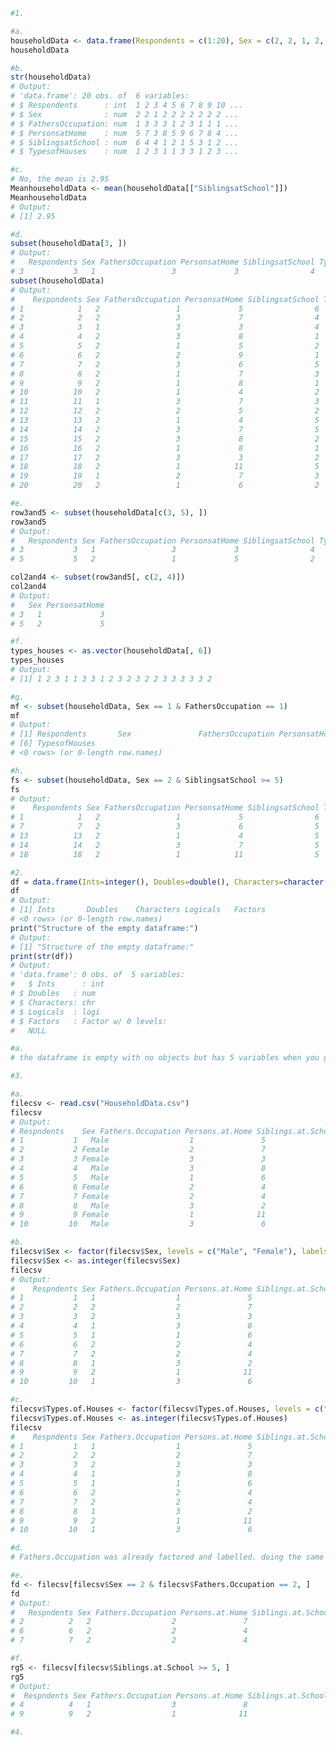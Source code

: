 ```r
#1.

#a.
householdData <- data.frame(Respondents = c(1:20), Sex = c(2, 2, 1, 2, 2, 2, 2, 2, 2, 2, 1, 2, 2, 2, 2, 2, 2, 2, 1, 2), FathersOccupation = c(1, 3, 3, 3, 1, 2, 3, 1, 1, 1, 3, 2, 1, 3, 3, 1, 3, 1, 2, 1), PersonsatHome = c(5, 7, 3, 8, 5, 9, 6, 7, 8, 4, 7, 5, 4, 7, 8, 8, 3, 11, 7, 6), SiblingsatSchool = c(6, 4, 4, 1, 2, 1, 5, 3, 1, 2, 3, 2, 5, 5, 2, 1, 2, 5, 3, 2), TypesofHouses = c(1, 2, 3, 1, 1, 3, 3, 1, 2, 3, 2, 3, 2, 2, 3, 3, 3, 3, 3, 2))
householdData
```
```r
#b.
str(householdData)
# Output:
# 'data.frame':	20 obs. of  6 variables:
# $ Respondents      : int  1 2 3 4 5 6 7 8 9 10 ...
# $ Sex              : num  2 2 1 2 2 2 2 2 2 2 ...
# $ FathersOccupation: num  1 3 3 3 1 2 3 1 1 1 ...
# $ PersonsatHome    : num  5 7 3 8 5 9 6 7 8 4 ...
# $ SiblingsatSchool : num  6 4 4 1 2 1 5 3 1 2 ...
# $ TypesofHouses    : num  1 2 3 1 1 3 3 1 2 3 ...
```
```r
#c.
# No, the mean is 2.95
MeanhouseholdData <- mean(householdData[["SiblingsatSchool"]])
MeanhouseholdData
# Output:
# [1] 2.95
```
```r
#d.
subset(householdData[3, ])
# Output:
#   Respondents Sex FathersOccupation PersonsatHome SiblingsatSchool TypesofHouses
# 3           3   1                 3             3                4             3
subset(householdData)
# Output:
#    Respondents Sex FathersOccupation PersonsatHome SiblingsatSchool TypesofHouses
# 1            1   2                 1             5                6             1
# 2            2   2                 3             7                4             2
# 3            3   1                 3             3                4             3
# 4            4   2                 3             8                1             1
# 5            5   2                 1             5                2             1
# 6            6   2                 2             9                1             3
# 7            7   2                 3             6                5             3
# 8            8   2                 1             7                3             1
# 9            9   2                 1             8                1             2
# 10          10   2                 1             4                2             3
# 11          11   1                 3             7                3             2
# 12          12   2                 2             5                2             3
# 13          13   2                 1             4                5             2
# 14          14   2                 3             7                5             2
# 15          15   2                 3             8                2             3
# 16          16   2                 1             8                1             3
# 17          17   2                 3             3                2             3
# 18          18   2                 1            11                5             3
# 19          19   1                 2             7                3             3
# 20          20   2                 1             6                2             2
```
```r
#e.
row3and5 <- subset(householdData[c(3, 5), ])
row3and5
# Output:
#   Respondents Sex FathersOccupation PersonsatHome SiblingsatSchool TypesofHouses
# 3           3   1                 3             3                4             3
# 5           5   2                 1             5                2             1

col2and4 <- subset(row3and5[, c(2, 4)])
col2and4
# Output:
#   Sex PersonsatHome
# 3   1             3
# 5   2             5
```
```r
#f.
types_houses <- as.vector(householdData[, 6])
types_houses
# Output:
# [1] 1 2 3 1 1 3 3 1 2 3 2 3 2 2 3 3 3 3 3 2
```
```r
#g.
mf <- subset(householdData, Sex == 1 & FathersOccupation == 1)
mf
# Output:
# [1] Respondents       Sex               FathersOccupation PersonsatHome     SiblingsatSchool 
# [6] TypesofHouses    
# <0 rows> (or 0-length row.names)
```
```r
#h.
fs <- subset(householdData, Sex == 2 & SiblingsatSchool >= 5)
fs
# Output: 
#    Respondents Sex FathersOccupation PersonsatHome SiblingsatSchool TypesofHouses
# 1            1   2                 1             5                6             1
# 7            7   2                 3             6                5             3
# 13          13   2                 1             4                5             2
# 14          14   2                 3             7                5             2
# 18          18   2                 1            11                5             3
```
```r
#2.
df = data.frame(Ints=integer(), Doubles=double(), Characters=character(), Logicals=logical(), Factors=factor(), stringsAsFactors=FALSE)
df
# Output:
# [1] Ints       Doubles    Characters Logicals   Factors   
# <0 rows> (or 0-length row.names)
print("Structure of the empty dataframe:")
# Output:
# [1] "Structure of the empty dataframe:"
print(str(df))
# Output:
# 'data.frame':	0 obs. of  5 variables:
#   $ Ints      : int 
# $ Doubles   : num 
# $ Characters: chr 
# $ Logicals  : logi 
# $ Factors   : Factor w/ 0 levels: 
#   NULL
```
```r
#a.
# the dataframe is empty with no objects but has 5 variables when you get its structure.

#3.

#a.
filecsv <- read.csv("HouseholdData.csv")
filecsv
# Output:
# Respndents    Sex Fathers.Occupation Persons.at.Home Siblings.at.School Types.of.Houses
# 1           1   Male                  1               5                  2            Wood
# 2           2 Female                  2               7                  3        Congrete
# 3           3 Female                  3               3                  0        Congrete
# 4           4   Male                  3               8                  5            Wood
# 5           5   Male                  1               6                  2   Semi-Congrete
# 6           6 Female                  2               4                  3   Semi-Congrete
# 7           7 Female                  2               4                  1            Wood
# 8           8   Male                  3               2                  2   Semi-Congrete
# 9           9 Female                  1              11                  6   Semi-Congrete
# 10         10   Male                  3               6                  2        Congrete
```
```r
#b.
filecsv$Sex <- factor(filecsv$Sex, levels = c("Male", "Female"), labels = c(1, 2))
filecsv$Sex <- as.integer(filecsv$Sex)
filecsv
# Output:
#    Respndents Sex Fathers.Occupation Persons.at.Home Siblings.at.School Types.of.Houses
# 1           1   1                  1               5                  2            Wood
# 2           2   2                  2               7                  3        Congrete
# 3           3   2                  3               3                  0        Congrete
# 4           4   1                  3               8                  5            Wood
# 5           5   1                  1               6                  2   Semi-Congrete
# 6           6   2                  2               4                  3   Semi-Congrete
# 7           7   2                  2               4                  1            Wood
# 8           8   1                  3               2                  2   Semi-Congrete
# 9           9   2                  1              11                  6   Semi-Congrete
# 10         10   1                  3               6                  2        Congrete
```
```r
#c.
filecsv$Types.of.Houses <- factor(filecsv$Types.of.Houses, levels = c("Wood", "Congrete", "Semi-Congrete"), labels = c(1, 2, 3))
filecsv$Types.of.Houses <- as.integer(filecsv$Types.of.Houses)
filecsv
#    Respndents Sex Fathers.Occupation Persons.at.Home Siblings.at.School Types.of.Houses
# 1           1   1                  1               5                  2               1
# 2           2   2                  2               7                  3               2
# 3           3   2                  3               3                  0               2
# 4           4   1                  3               8                  5               1
# 5           5   1                  1               6                  2               3
# 6           6   2                  2               4                  3               3
# 7           7   2                  2               4                  1               1
# 8           8   1                  3               2                  2               3
# 9           9   2                  1              11                  6               3
# 10         10   1                  3               6                  2               2
```
```r
#d.
# Fathers.Occupation was already factored and labelled. doing the same procedure would result to <NA>

#e.
fd <- filecsv[filecsv$Sex == 2 & filecsv$Fathers.Occupation == 2, ]
fd
# Output:
#   Respndents Sex Fathers.Occupation Persons.at.Home Siblings.at.School Types.of.Houses
# 2          2   2                  2               7                  3               2
# 6          6   2                  2               4                  3               3
# 7          7   2                  2               4                  1               1
```
```r
#f.
rg5 <- filecsv[filecsv$Siblings.at.School >= 5, ]
rg5
# Output:
#  Respndents Sex Fathers.Occupation Persons.at.Home Siblings.at.School Types.of.Houses
# 4          4   1                  3               8                  5               1
# 9          9   2                  1              11                  6               3

#4.
```
